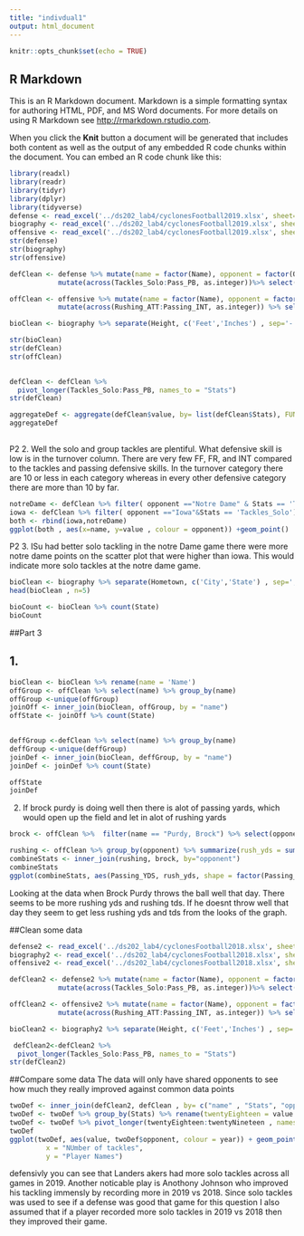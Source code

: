 ```yaml
---
title: "indivdual1"
output: html_document
---
```


```r
knitr::opts_chunk$set(echo = TRUE)
```

## R Markdown

This is an R Markdown document. Markdown is a simple formatting syntax for authoring HTML, PDF, and MS Word documents. For more details on using R Markdown see <http://rmarkdown.rstudio.com>.

When you click the **Knit** button a document will be generated that includes both content as well as the output of any embedded R code chunks within the document. You can embed an R code chunk like this:

```r
library(readxl)
library(readr)
library(tidyr)
library(dplyr)
library(tidyverse)
defense <- read_excel('../ds202_lab4/cyclonesFootball2019.xlsx', sheet='Defensive')
biography <- read_excel('../ds202_lab4/cyclonesFootball2019.xlsx', sheet='Biography')
offensive <- read_excel('../ds202_lab4/cyclonesFootball2019.xlsx', sheet='Offensive')
str(defense)
str(biography)
str(offensive)
```

```r
defClean <- defense %>% mutate(name = factor(Name), opponent = factor(Opponent_Opponent)) %>% 
            mutate(across(Tackles_Solo:Pass_PB, as.integer))%>% select(-Name, -Opponent_Opponent)

offClean <- offensive %>% mutate(name = factor(Name), opponent = factor(Opponent_Opponent)) %>% 
            mutate(across(Rushing_ATT:Passing_INT, as.integer)) %>% select(-Name, -Opponent_Opponent)

bioClean <- biography %>% separate(Height, c('Feet','Inches') , sep='-') %>% mutate(total_inches = as.integer(Feet)*12 + as.integer(Inches)) %>% select(-Feet,-Inches)

str(bioClean)
str(defClean)
str(offClean)
 
```

```r
defClean <- defClean %>%
  pivot_longer(Tackles_Solo:Pass_PB, names_to = "Stats")
str(defClean)

```

```r
aggregateDef <- aggregate(defClean$value, by= list(defClean$Stats), FUN= sum)
aggregateDef
 
```

P2 2. Well the solo and group tackles are plentiful. What defensive skill is low is in the turnover column. There are very few FF, FR, and INT compared to the tackles and passing defensive skills. In the turnover category there are 10 or less in each category whereas in every other defensive category there are more than 10 by far. 

```r
notreDame <- defClean %>% filter( opponent =="Notre Dame" & Stats == 'Tackles_Solo')
iowa <- defClean %>% filter( opponent =="Iowa"&Stats == 'Tackles_Solo')
both <- rbind(iowa,notreDame)
ggplot(both , aes(x=name, y=value , colour = opponent)) +geom_point()
```

P2 3. ISu had better solo tackling in the notre Dame game there were more notre dame points on the scatter plot that were higher than iowa. This would indicate more solo tackles at the notre dame game.

```r
bioClean <- biography %>% separate(Hometown, c('City','State') , sep=', ')
head(bioClean , n=5)
```

```r
bioCount <- bioClean %>% count(State)
bioCount
```


##Part 3


## 1.
```r
bioClean <- bioClean %>% rename(name = 'Name')
offGroup <- offClean %>% select(name) %>% group_by(name)
offGroup <-unique(offGroup)
joinOff <- inner_join(bioClean, offGroup, by = "name")
offState <- joinOff %>% count(State)
 

deffGroup <-defClean %>% select(name) %>% group_by(name)
deffGroup <-unique(deffGroup)
joinDef <- inner_join(bioClean, deffGroup, by = "name")
joinDef <- joinDef %>% count(State)

offState
joinDef

```


2.
If brock purdy is doing well then there is alot of passing yards, which would open up the field and let in alot of rushing yards
```r
brock <- offClean %>%  filter(name == "Purdy, Brock") %>% select(opponent, Passing_YDS, Passing_TD, Passing_INT)

rushing <- offClean %>% group_by(opponent) %>% summarize(rush_yds = sum(Rushing_YDS,na.rm = TRUE), rush_attp = sum(Rushing_ATT,na.rm = TRUE), rtd = sum(Rushing_TD,na.rm = TRUE))
combineStats <- inner_join(rushing, brock, by="opponent")
combineStats
ggplot(combineStats, aes(Passing_YDS, rush_yds, shape = factor(Passing_TD), colour = rtd)) + geom_point()
```
Looking at the data when Brock Purdy throws the ball well that day. There seems to be more rushing yds and rushing tds. If he doesnt throw well that day they seem to get less rushing yds and tds from the looks of the graph.

##Clean some data
```r
defense2 <- read_excel('../ds202_lab4/cyclonesFootball2018.xlsx', sheet='Defensive')
biography2 <- read_excel('../ds202_lab4/cyclonesFootball2018.xlsx', sheet='Biography')
offensive2 <- read_excel('../ds202_lab4/cyclonesFootball2018.xlsx', sheet='Offensive')

defClean2 <- defense2 %>% mutate(name = factor(Name), opponent = factor(Opponent_Opponent)) %>% 
            mutate(across(Tackles_Solo:Pass_PB, as.integer))%>% select(-Name, -Opponent_Opponent)

offClean2 <- offensive2 %>% mutate(name = factor(Name), opponent = factor(Opponent_Opponent)) %>% 
            mutate(across(Rushing_ATT:Passing_INT, as.integer)) %>% select(-Name, -Opponent_Opponent)

bioClean2 <- biography2 %>% separate(Height, c('Feet','Inches') , sep='-') %>% mutate(total_inches = as.integer(Feet)*12 + as.integer(Inches)) %>% select

 defClean2<-defClean2 %>%
  pivot_longer(Tackles_Solo:Pass_PB, names_to = "Stats")
str(defClean2)

```

##Compare some data
The data will only have shared opponents to see how much they really improved against common data points
```r
twoDef <- inner_join(defClean2, defClean , by= c("name" , "Stats", "opponent"))
twoDef <- twoDef %>% group_by(Stats) %>% rename(twentyEighteen = value.x , twentyNineteen = value.y) %>% filter(Stats== 'Tackles_Solo')
twoDef <- twoDef %>% pivot_longer(twentyEighteen:twentyNineteen , names_to = "year")
twoDef 
ggplot(twoDef, aes(value, twoDef$opponent, colour = year)) + geom_point() + facet_wrap(twoDef$name) +labs(title = "Comparing Solo tackles",
         x = "NUmber of tackles",
         y = "Player Names")
```
defensivly you can see that Landers akers had more solo tackles across all games in 2019. Another noticable play is Anothony Johnson who improved his tackling immensly by recording more in 2019 vs 2018. Since solo tackles was used to see if a defense was good that game for this question I also assumed that if a player recorded more solo tackles in 2019 vs 2018 then they improved their game.